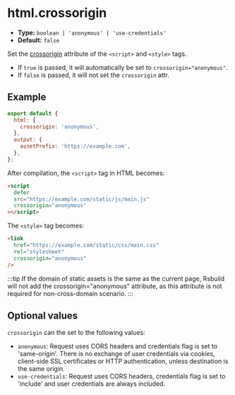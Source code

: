 # html.crossorigin

- **Type:** `boolean | 'anonymous' | 'use-credentials'`
- **Default:** `false`

Set the [crossorigin](https://developer.mozilla.org/en-US/docs/Web/HTML/Attributes/crossorigin) attribute of the `<script>` and `<style>` tags.

- If `true` is passed, it will automatically be set to `crossorigin="anonymous"`.
- If `false` is passed, it will not set the `crossorigin` attr.

## Example

```js
export default {
  html: {
    crossorigin: 'anonymous',
  },
  output: {
    assetPrefix: 'https://example.com',
  },
};
```

After compilation, the `<script>` tag in HTML becomes:

```html
<script
  defer
  src="https://example.com/static/js/main.js"
  crossorigin="anonymous"
></script>
```

The `<style>` tag becomes:

```html
<link
  href="https://example.com/static/css/main.css"
  rel="stylesheet"
  crossorigin="anonymous"
/>
```

:::tip
If the domain of static assets is the same as the current page, Rsbuild will not add the crossorigin="anonymous" attribute, as this attribute is not required for non-cross-domain scenario.
:::

## Optional values

`crossorigin` can the set to the following values:

- `anonymous`: Request uses CORS headers and credentials flag is set to 'same-origin'. There is no exchange of user credentials via cookies, client-side SSL certificates or HTTP authentication, unless destination is the same origin.
- `use-credentials`: Request uses CORS headers, credentials flag is set to 'include' and user credentials are always included.
